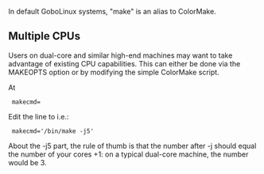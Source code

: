 In default GoboLinux systems, "make" is an alias to ColorMake.


== Multiple CPUs ==

Users on dual-core and similar high-end machines may want to take advantage of 
existing CPU capabilities. This can either be done via the MAKEOPTS option
or by modifying the simple ColorMake script.

At

  makecmd=

Edit the line to i.e.:
  makecmd='/bin/make -j5'

About the -j5 part, the rule of thumb is that the number after -j should equal  
the number of your cores +1: on a typical dual-core machine, the number would be 3.

{{Scripts}}